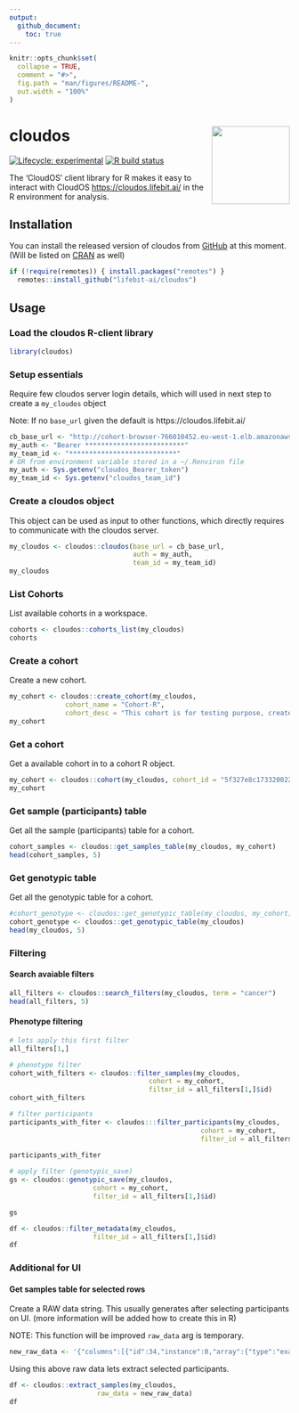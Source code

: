 ```yaml
---
output: 
  github_document:
    toc: true
---
```


<!-- README.md is generated from README.Rmd. Please edit that file -->

```r
knitr::opts_chunk$set(
  collapse = TRUE,
  comment = "#>",
  fig.path = "man/figures/README-",
  out.width = "100%"
)
```

# cloudos <img src="logo/hexlogo.png" align="right" height=140/>

<!-- badges: start -->
[![Lifecycle: experimental](https://img.shields.io/badge/lifecycle-experimental-orange.svg)](https://www.tidyverse.org/lifecycle/#experimental)
[![R build status](https://github.com/lifebit-ai/cloudos/workflows/R-CMD-check/badge.svg)](https://github.com/lifebit-ai/cloudos/actions)
<!-- badges: end -->

The 'CloudOS' client library for R makes it easy to interact with CloudOS <https://cloudos.lifebit.ai/> in the R environment for analysis.

## Installation

You can install the released version of cloudos from [GitHub](https://github.com/lifebit-ai/cloudos/) at this moment. (Will be listed on  [CRAN](https://CRAN.R-project.org) as well)

```r
if (!require(remotes)) { install.packages("remotes") }
  remotes::install_github("lifebit-ai/cloudos")
```

## Usage

### Load the cloudos R-client library

```r
library(cloudos)
```

### Setup essentials 

Require few cloudos server login details, which will used in next step to create a `my_cloudos` object

Note: If no `base_url` given the default is https://cloudos.lifebit.ai/

```r
cb_base_url <- "http://cohort-browser-766010452.eu-west-1.elb.amazonaws.com"
my_auth <- "Bearer *************************"
my_team_id <- "***************************"
# OR from environment variable stored in a ~/.Renviron file
my_auth <- Sys.getenv("cloudos_Bearer_token")
my_team_id <- Sys.getenv("cloudos_team_id")
```

### Create a cloudos object

This object can be used as input to other functions, which directly requires to communicate with the cloudos server.

```r
my_cloudos <- cloudos::cloudos(base_url = cb_base_url,
                               auth = my_auth,
                               team_id = my_team_id)
my_cloudos
```

### List Cohorts

List available cohorts in a workspace.

```r
cohorts <- cloudos::cohorts_list(my_cloudos)
cohorts
```

### Create a cohort

Create a new cohort.

```r
my_cohort <- cloudos::create_cohort(my_cloudos,
              cohort_name = "Cohort-R",
              cohort_desc = "This cohort is for testing purpose, created from R.")
my_cohort
```

### Get a cohort

Get a available cohort in to a cohort R object.

```r
my_cohort <- cloudos::cohort(my_cloudos, cohort_id = "5f327e8c1733200222dc3e8c")
my_cohort
```

### Get sample (participants) table

Get all the sample (participants) table for a cohort. 

```r
cohort_samples <- cloudos::get_samples_table(my_cloudos, my_cohort)
head(cohort_samples, 5)
```

### Get genotypic table

Get all the genotypic table for a cohort.

```r
#cohort_genotype <- cloudos::get_genotypic_table(my_cloudos, my_cohort)
cohort_genotype <- cloudos::get_genotypic_table(my_cloudos)
head(my_cloudos, 5)
```

### Filtering

#### Search avaiable filters

```r
all_filters <- cloudos::search_filters(my_cloudos, term = "cancer")
head(all_filters, 5)
```

#### Phenotype filtering

```r
# lets apply this first filter
all_filters[1,]

# phenotype filter
cohort_with_filters <- cloudos::filter_samples(my_cloudos, 
                                   cohort = my_cohort, 
                                   filter_id = all_filters[1,]$id)
cohort_with_filters
```

```r
# filter participants
participants_with_fiter <- cloudos:::filter_participants(my_cloudos,
                                                cohort = my_cohort, 
                                                filter_id = all_filters[1,]$id)
 
participants_with_fiter
```

```r
# apply filter (genotypic_save) 
gs <- cloudos::genotypic_save(my_cloudos,
                     cohort = my_cohort,
                     filter_id = all_filters[1,]$id)

gs
```

```r
df <- cloudos::filter_metadata(my_cloudos,
                     filter_id = all_filters[1,]$id)
df
```

### Additional for UI

#### Get samples table for selected rows

Create a RAW data string. This usually generates after selecting participants on UI. (more information will be added how to create this in R)

NOTE: This function will be improved `raw_data` arg is temporary. 

```r
new_raw_data <- '{"columns":[{"id":34,"instance":0,"array":{"type":"exact","value":0}},{"id":31,"instance":0,"array":{"type":"exact","value":0}},{"id":52,"instance":0,"array":{"type":"exact","value":0}},{"id":5984,"instance":0,"array":{"type":"avg"}},{"id":5984,"instance":0,"array":{"type":"min"}},{"id":5984,"instance":0,"array":{"type":"max"}},{"id":20001,"instance":0,"array":{"type":"exact","value":0}}],"ids":["5f185b92bf92ed4d3be9637d","5edbdd689d700db709af0c2f","5f185b91bf92ed4d3be9587e","5f185b91bf92ed4d3be95984","5edbdd689d700db709af0c3e","5edbdd689d700db709af0c2b","5edbdd689d700db709af0c2d","5f185b93bf92ed4d3be982e9","5edbdd689d700db709af0c2a","5edbdd689d700db709af0c4d"],"type":"csv","base_url":"http://cohort-browser-766010452.eu-west-1.elb.amazonaws.com"}'
```

Using this above raw data lets extract selected participants.

```r
df <- cloudos::extract_samples(my_cloudos,
                      raw_data = new_raw_data)
df
```

